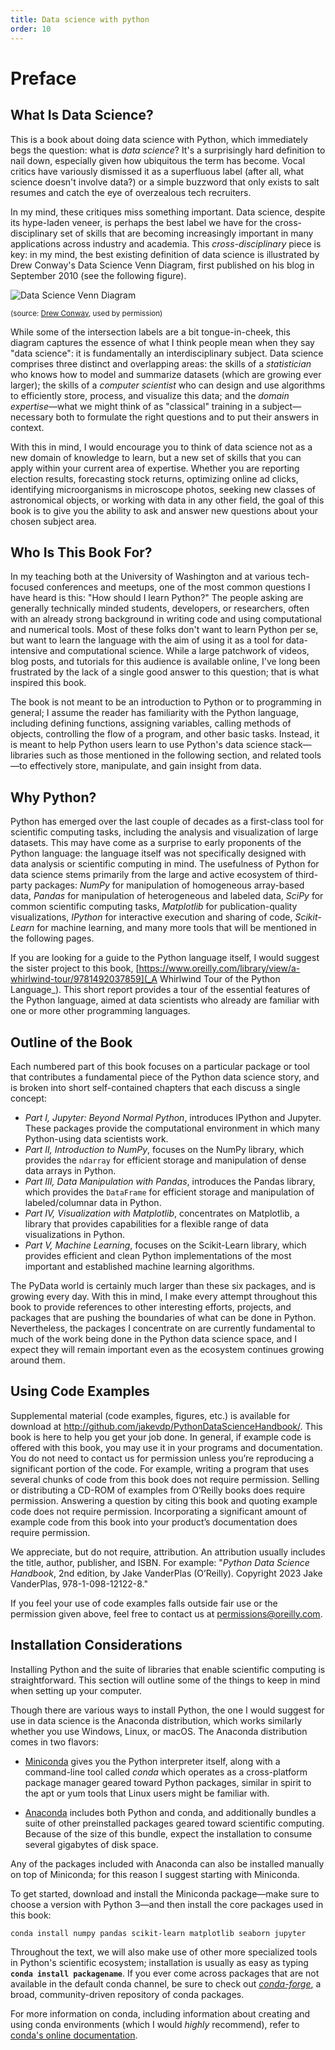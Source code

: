 ```yaml
---
title: Data science with python
order: 10
---
```


# Preface

## What Is Data Science?

This is a book about doing data science with Python, which immediately begs the question: what is *data science*?
It's a surprisingly hard definition to nail down, especially given how ubiquitous the term has become.
Vocal critics have variously dismissed it as a superfluous label (after all, what science doesn't involve data?) or a simple buzzword that only exists to salt resumes and catch the eye of overzealous tech recruiters.

In my mind, these critiques miss something important.
Data science, despite its hype-laden veneer, is perhaps the best label we have for the cross-disciplinary set of skills that are becoming increasingly important in many applications across industry and academia.
This *cross-disciplinary* piece is key: in my mind, the best existing definition of data science is illustrated by Drew Conway's Data Science Venn Diagram, first published on his blog in September 2010 (see the following figure).

![Data Science Venn Diagram](images/Data_Science_VD.png)

<small>(source: [Drew Conway](http://drewconway.com/zia/2013/3/26/the-data-science-venn-diagram), used by permission)</small>

While some of the intersection labels are a bit tongue-in-cheek, this diagram captures the essence of what I think people mean when they say "data science": it is fundamentally an interdisciplinary subject.
Data science comprises three distinct and overlapping areas: the skills of a *statistician* who knows how to model and summarize datasets (which are growing ever larger); the skills of a *computer scientist* who can design and use algorithms to efficiently store, process, and visualize this data; and the *domain expertise*—what we might think of as "classical" training in a subject—necessary both to formulate the right questions and to put their answers in context.

With this in mind, I would encourage you to think of data science not as a new domain of knowledge to learn, but a new set of skills that you can apply within your current area of expertise.
Whether you are reporting election results, forecasting stock returns, optimizing online ad clicks, identifying microorganisms in microscope photos, seeking new classes of astronomical objects, or working with data in any other field, the goal of this book is to give you the ability to ask and answer new questions about your chosen subject area.

## Who Is This Book For?

In my teaching both at the University of Washington and at various tech-focused conferences and meetups, one of the most common questions I have heard is this: "How should I learn Python?"
The people asking are generally technically minded students, developers, or researchers, often with an already strong background in writing code and using computational and numerical tools.
Most of these folks don't want to learn Python per se, but want to learn the language with the aim of using it as a tool for data-intensive and computational science.
While a large patchwork of videos, blog posts, and tutorials for this audience is available online, I've long been frustrated by the lack of a single good answer to this question; that is what inspired this book.

The book is not meant to be an introduction to Python or to programming in general; I assume the reader has familiarity with the Python language, including defining functions, assigning variables, calling methods of objects, controlling the flow of a program, and other basic tasks.
Instead, it is meant to help Python users learn to use Python's data science stack—libraries such as those mentioned in the following section, and related tools—to effectively store, manipulate, and gain insight from data.

## Why Python?

Python has emerged over the last couple of decades as a first-class tool for scientific computing tasks, including the analysis and visualization of large datasets.
This may have come as a surprise to early proponents of the Python language: the language itself was not specifically designed with data analysis or scientific computing in mind.
The usefulness of Python for data science stems primarily from the large and active ecosystem of third-party packages: *NumPy* for manipulation of homogeneous array-based data, *Pandas* for manipulation of heterogeneous and labeled data, *SciPy* for common scientific computing tasks, *Matplotlib* for publication-quality visualizations, *IPython* for interactive execution and sharing of code, *Scikit-Learn* for machine learning, and many more tools that will be mentioned in the following pages.

If you are looking for a guide to the Python language itself, I would suggest the sister project to this book, [https://www.oreilly.com/library/view/a-whirlwind-tour/9781492037859](_A Whirlwind Tour of the Python Language_).
This short report provides a tour of the essential features of the Python language, aimed at data scientists who already are familiar with one or more other programming languages.

## Outline of the Book

Each numbered part of this book focuses on a particular package or tool that contributes a fundamental piece of the Python data science story, and is broken into short self-contained chapters that each discuss a single concept:

- *Part I, Jupyter: Beyond Normal Python*, introduces IPython and Jupyter. These packages provide the computational environment in which many Python-using data scientists work.
- *Part II, Introduction to NumPy*, focuses on the NumPy library, which provides the `ndarray` for efficient storage and manipulation of dense data arrays in Python.
- *Part III, Data Manipulation with Pandas*, introduces the Pandas library, which provides the `DataFrame` for efficient storage and manipulation of labeled/columnar data in Python.
- *Part IV, Visualization with Matplotlib*, concentrates on Matplotlib, a library that provides capabilities for a flexible range of data visualizations in Python.
- *Part V, Machine Learning*, focuses on the Scikit-Learn library, which provides efficient and clean Python implementations of the most important and established machine learning algorithms.

The PyData world is certainly much larger than these six packages, and is growing every day.
With this in mind, I make every attempt throughout this book to provide references to other interesting efforts, projects, and packages that are pushing the boundaries of what can be done in Python.
Nevertheless, the packages I concentrate on are currently fundamental to much of the work being done in the Python data science space, and I expect they will remain important even as the ecosystem continues growing around them.

## Using Code Examples

Supplemental material (code examples, figures, etc.) is available for download at http://github.com/jakevdp/PythonDataScienceHandbook/. This book is here to help you get your job done. In general, if example code is offered with this book, you may use it in your programs and documentation. You do not need to contact us for permission unless you’re reproducing a significant portion of the code. For example, writing a program that uses several chunks of code from this book does not require permission. Selling or distributing a CD-ROM of examples from O’Reilly books does require permission. Answering a question by citing this book and quoting example code does not require permission. Incorporating a significant amount of example code from this book into your product’s documentation does require permission.

We appreciate, but do not require, attribution. An attribution usually includes the title, author, publisher, and ISBN. For example: "*Python Data Science Handbook*, 2nd edition, by Jake VanderPlas (O’Reilly). Copyright 2023 Jake VanderPlas, 978-1-098-12122-8."

If you feel your use of code examples falls outside fair use or the permission given above, feel free to contact us at permissions@oreilly.com.

## Installation Considerations

Installing Python and the suite of libraries that enable scientific computing is straightforward. This section will outline some of the things to keep in mind when setting up your computer.

Though there are various ways to install Python, the one I would suggest for use in data science is the Anaconda distribution, which works similarly whether you use Windows, Linux, or macOS.
The Anaconda distribution comes in two flavors:

- [Miniconda](http://conda.pydata.org/miniconda.html) gives you the Python interpreter itself, along with a command-line tool called *conda* which operates as a cross-platform package manager geared toward Python packages, similar in spirit to the apt or yum tools that Linux users might be familiar with.

- [Anaconda](https://www.continuum.io/downloads) includes both Python and conda, and additionally bundles a suite of other preinstalled packages geared toward scientific computing. Because of the size of this bundle, expect the installation to consume several gigabytes of disk space.

Any of the packages included with Anaconda can also be installed manually on top of Miniconda; for this reason I suggest starting with Miniconda.

To get started, download and install the Miniconda package—make sure to choose a version with Python 3—and then install the core packages used in this book:

```bash
conda install numpy pandas scikit-learn matplotlib seaborn jupyter
```

Throughout the text, we will also make use of other more specialized tools in Python's scientific ecosystem; installation is usually as easy as typing **`conda install packagename`**.
If you ever come across packages that are not available in the default conda channel, be sure to check out [*conda-forge*](https://conda-forge.org/), a broad, community-driven repository of conda packages.

For more information on conda, including information about creating and using conda environments (which I would *highly* recommend), refer to [conda's online documentation](http://conda.pydata.org/docs/).
